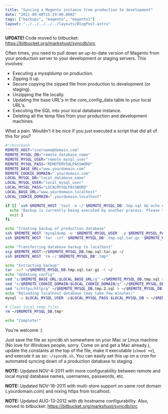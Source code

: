 ```yaml
---
title: "Syncing a Magento instance from production to development"
date: "2011-09-08T15:19:00.000Z"
tags: ["backups", "magento", "magento1"]
layout: "../../../../../layouts/BlogPost.astro"
---
```



**UPDATE!** Code moved to bitbucket: <a href="https://bitbucket.org/markshust/syncdb/src" target="_blank">https://bitbucket.org/markshust/syncdb/src</a>

Often times, you need to pull down an up-to-date version of Magento from your production server to your development or staging servers. This involves:

- Executing a mysqldump on production.
- Zipping it up.
- Secure copying the zipped file from production to development (or staging).
- Unzipping the file locally.
- Updating the base URL's in the core_config_data table to your local URL's.
- Executing the SQL into your local database instance.
- Deleting all the temp files from your production and development machines.

What a pain. Wouldn't it be nice if you just executed a script that did all of this for you?

```bash
#!/bin/bash
REMOTE_HOST="username@domain.com"
REMOTE_MYSQL_DB="remote_database_name"
REMOTE_MYSQL_USER="remote_mysql_user"
REMOTE_MYSQL_PASS="REMOTEMYSQLPASSWORD"
REMOTE_BASE_URL="www.yourdomain.com"
REMOTE_COOKIE_DOMAIN=".yourdomain.com"
LOCAL_MYSQL_DB="local_database_name"
LOCAL_MYSQL_USER="local_mysql_user"
LOCAL_MYSQL_PASS="LOCALMYSQLPASSWORD"
LOCAL_BASE_URL="www.yourdomain.localhost"
LOCAL_COOKIE_DOMAIN=".yourdomain.localhost"

if [[ `ssh $REMOTE_HOST 'test -e ~/'$REMOTE_MYSQL_DB'.tmp.sql && echo exists'` == *exists* ]]; then
  echo "Backup is currently being executed by another process. Please try again in a few moments."
  exit 1
fi

echo "Creating backup of production database"
ssh $REMOTE_HOST 'mysqldump -u '$REMOTE_MYSQL_USER' -p'$REMOTE_MYSQL_PASS' '$REMOTE_MYSQL_DB' > ~/'$REMOTE_MYSQL_DB'.tmp.sql' &> /dev/null
ssh $REMOTE_HOST 'tar -czf '$REMOTE_MYSQL_DB'.tmp.sql.tar.gz '$REMOTE_MYSQL_DB'.tmp.sql' &> /dev/null

echo "Transferring database backup to localhost"
scp $REMOTE_HOST:~/$REMOTE_MYSQL_DB.tmp.sql.tar.gz ~/
ssh $REMOTE_HOST 'rm ~/'$REMOTE_MYSQL_DB'.tmp*'

echo "Extracting backup" 
tar -xzf ~/$REMOTE_MYSQL_DB.tmp.sql.tar.gz -C ~/
echo "Updating config" 
sed "s/$REMOTE_BASE_URL/$LOCAL_BASE_URL/g" ~/$REMOTE_MYSQL_DB.tmp.sql > ~/$REMOTE_MYSQL_DB.tmp.1.sql
sed "s/$REMOTE_COOKIE_DOMAIN/$LOCAL_COOKIE_DOMAIN/g" ~/$REMOTE_MYSQL_DB.tmp.1.sql > ~/$REMOTE_MYSQL_DB.tmp.2.sql
sed "s/https/http/g" ~/$REMOTE_MYSQL_DB.tmp.2.sql > ~/$REMOTE_MYSQL_DB.tmp.final.sql
echo "Reloading localhost database (may take few minutes)"
mysql -u $LOCAL_MYSQL_USER -p$LOCAL_MYSQL_PASS $LOCAL_MYSQL_DB < ~/$REMOTE_MYSQL_DB.tmp.final.sql &> /dev/null

# Clean local temp files
rm ~/$REMOTE_MYSQL_DB.tmp*

echo "Complete!"
```

You're welcome :)

Just save the file as syncdb.sh somewhere on your Mac or Linux machine (No love for Windows people, sorry. Come on and get a Mac already.), update the constants at the top of the file, make it executable (`chmod +x`), and execute it as so: `~/syncdb.sh`. You can easily set this up on a cron for automated syncing down of a production database to staging.

**NOTE:** Updated NOV-4-2011 with more configurability between remote and local mysql database names, usernames, passwords, etc.

**NOTE:** Updated NOV-18-2011 with multi-store support on same root domain (.yourdomain.com) and nixing https from localhost.

**NOTE:** Updated AUG-13-2012 with db hostname configurability. Also, moved to bitbucket: <a href="https://bitbucket.org/markshust/syncdb/src" target="_blank">https://bitbucket.org/markshust/syncdb/src</a>
